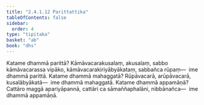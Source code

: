 ```yaml
---
title: "2.4.1.12 Parittattika"
tableOfContents: false
sidebar:
  order: 4
type: "tipitaka"
basket: "ab"
book: "dhs"
---
```



<DynamicBreadcrumb />

<Division number="1417" book="dhs">

<Paragraph number="2123" book="dhs">
Katame dhammā parittā? Kāmāvacarakusalaṃ, akusalaṃ, sabbo kāmāvacarassa vipāko, kāmāvacarakiriyābyākataṃ, sabbañca rūpaṃ—  ime dhammā parittā.
</Paragraph>

</Division>
<Division number="1418" book="dhs">

<Paragraph number="2124" book="dhs">
Katame dhammā mahaggatā? Rūpāvacarā, arūpāvacarā, kusalābyākatā—  ime dhammā mahaggatā.
</Paragraph>

</Division>
<Division number="1419" book="dhs">

<Paragraph number="2125" book="dhs">
Katame dhammā appamāṇā? Cattāro maggā apariyāpannā, cattāri ca sāmaññaphalāni, nibbānañca—  ime dhammā appamāṇā.
</Paragraph>
</Division>